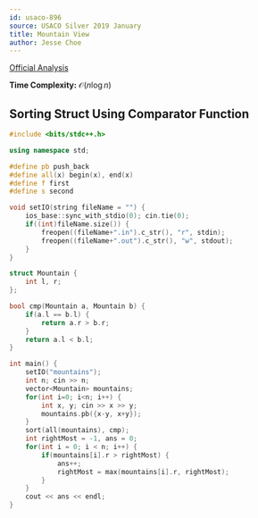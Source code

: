 ```yaml
---
id: usaco-896
source: USACO Silver 2019 January
title: Mountain View
author: Jesse Choe
---
```


[Official Analysis](http://usaco.org/current/data/sol_mountains_silver_jan19.html)

**Time Complexity:** $\mathcal{O}(n\log n)$

<LanguageSection>
<CPPSection>

## Sorting Struct Using Comparator Function

```cpp
#include <bits/stdc++.h>

using namespace std;

#define pb push_back
#define all(x) begin(x), end(x)
#define f first
#define s second

void setIO(string fileName = "") {
	ios_base::sync_with_stdio(0); cin.tie(0);
	if((int)fileName.size()) {
		freopen((fileName+".in").c_str(), "r", stdin);
		freopen((fileName+".out").c_str(), "w", stdout);
	}
}

struct Mountain {
    int l, r;
};

bool cmp(Mountain a, Mountain b) {
    if(a.l == b.l) {
        return a.r > b.r;
    }
    return a.l < b.l;
}

int main() {
    setIO("mountains");
    int n; cin >> n;
    vector<Mountain> mountains;
    for(int i=0; i<n; i++) {
        int x, y; cin >> x >> y;
        mountains.pb({x-y, x+y});
    }
    sort(all(mountains), cmp);
    int rightMost = -1, ans = 0;
    for(int i = 0; i < n; i++) {
        if(mountains[i].r > rightMost) {
            ans++;
            rightMost = max(mountains[i].r, rightMost);
        }
    }
    cout << ans << endl;
}
```

</CPPSection>
</LanguageSection>
